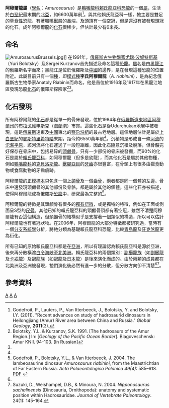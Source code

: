 {{Automatic Taxobox
| taxon = Amurosaurus
| status = FOSSIL
| fossil_range = [[白堊紀|白堊紀]],{{fossilrange|70|66}}
| image = Amurosaurus-v3.jpg
| image_caption = 
| authority = [[尤瑞·波奴特斯基|Bolotsky]] & [[Sergei_Kurzanov|Kurzanov]], 1991
| type_species = '''李氏阿穆爾龍<br>''Amurosaurus riabinini'''''
| type_species_authority = Bolotsky & Kurzanov, 1991
}}
'''阿穆爾龍屬'''（[[學名|學名]]：''Amurosaurus''）是[[鴨嘴龍科|鴨嘴龍科]][[賴氏龍亞科|賴氏龍亞科]][[恐龍|恐龍]]的一個[[屬|屬]]，生活於[[白堊紀|白堊紀]]最末期的[[北亞|北亞]]，約6600萬年前<ref name=Godefroitetal2011>Godefroit, P., Lauters, P., Van Itterbeeck, J., Bolotsky, Y. and Bolotsky, I.Y. (2011). "Recent advances on study of hadrosaurid dinosaurs in Heilongjiang (Amur) River area between China and Russia." ''Global Geology'', '''2011'''(3).</ref>。與其他賴氏龍亞科一樣，牠主要是雙足的[[草食性|草食性]][[恐龍|恐龍]]，有著[[鴨嘴獸|鴨嘴獸]]般的鼻端，及頭頂有一個空冠，但是還沒有被發現頭冠的化石。成年阿穆爾龍的[[化石|化石]]很稀少，但估計最少有6米長。

== 命名 ==
[[File:AmurosaurusBrussels.jpg|left]]]]
在1991年，[[俄羅斯|俄羅斯]][[古生物學家|古生物學家]][[尤瑞·波奴特斯基|尤瑞·波奴特斯基]]（Yuri Bolotsky）及Sergei Kurzanov首先描述及命名這種[[恐龍|恐龍]]。[[屬|屬]]名是由[[黑龍江|黑龍江]]的俄羅斯名字而來；黑龍江是位於俄羅斯及[[中國|中國]]的邊界，是在發現這種恐龍的位置附近。此屬目前只有一個[[種|種]]，即[[模式種|模式種]]'''李氏阿穆爾龍'''（''A. riabinini''），是為紀念俄羅斯古生物學家Anatoly Riabinin而命名，他是首位於1916年及1917年在黑龍江地區發現恐龍[[化石|化石]]的俄羅斯探險家<ref name="bolotsky1991">Bolotsky, Y.L. & Kurzanov, S.K. 1991. [The hadrosaurs of the Amur Region.] In: [''Geology of the Pacific Ocean Border'']. Blagoveschensk: Amur KNII. 94-103. [In Russian]</ref><ref name="godefroit2004"/>。

== 化石發現 ==
所有阿穆爾龍的[[化石|化石]]都是從單一的骨床發現，位於1984年在[[俄羅斯遠東地區|俄羅斯遠東地區]][[阿穆爾州|阿穆爾州]]的[[布拉戈維申斯克|布拉戈維申斯克]]（[[海蘭泡|海蘭泡]]）市郊。這些化石是從Udurchukan地層中被發現，這是[[俄羅斯|俄羅斯]]遠東及[[中國|中國]]東北的[[察尕沿組|察尕沿組]]的最古老地層。這個地層估計是屬於[[白堊紀|上白堊紀]]的[[麥斯特里希特階|麥斯特里希特階]]末期，距今約6550萬年前<ref name=Godefroitetal2011/>。沉積物是形成自一條[[河流|河流]]的[[氾濫平原|氾濫平原]]，該河流將化石運送了一段短距離，因此化石隨意沉積及脫落，但骨骼完好保存在骨床中，包括易碎的[[頭顱骨|頭顱骨]]。只有一少部份的骨床被發掘，而90%的化石是屬於[[賴氏龍亞科|賴氏龍亞科]]，如阿穆爾龍（但多是幼龍），而其他化石是屬於其他物種，例如[[鴨嘴龍科|鴨嘴龍科]]的[[克貝洛斯龍|克貝洛斯龍]]。[[獸腳亞目|獸腳亞目]]的[[牙齒|牙齒]]亦很豐富，在骨頭上有很多由獵食動物或食腐動物的牙齒痕跡。

阿穆爾龍的[[正模標本|正模標本]]只包含一個[[上頜骨|上頜骨]]及一個[[齒骨|齒骨]]，兩者都是同一個體的左邊。骨床中還發現頭顱骨的其他部份及骨骼，都是屬於其他的個體。這些化石亦被描述，使得阿穆爾龍成為俄羅斯[[恐龍|恐龍]]中，研究最為完整的<ref name="godefroit2004">Godefroit, P., Bolotsky, Y.L., & Van Itterbeeck, J. 2004. The lambeosaurine dinosaur ''Amurosaurus riabinini'', from the Maastrichtian of Far Eastern Russia. ''Acta Palaeontologica Polonica 49(4):'' 585–618. [http://app.pan.pl/acta49/app49-585.pdf PDF] {{Wayback|url=http://app.pan.pl/acta49/app49-585.pdf |date=20051224143637 }}</ref>。

阿穆爾龍的特徵是其頭顱骨有很多的[[獨有衍徵|獨有衍徵]]，或是獨特的特徵，例如在正面或側面呈S型的[[尺骨|尺骨]]。其他已知的賴氏龍亞科的頭顱骨頂都有著空冠，雖然不清楚阿穆爾龍有否這個構造，但頭顱骨的結構似乎是支撐著一個類似的構造，所以可以估計阿穆爾龍也有著冠狀物。在2006年，阿穆爾龍的大部分特徵都被研究過，當時有一個[[分支系統學|分支系統學]]分析，將牠分類為基礎賴氏龍亞科恐龍，比較[[青島龍|青島龍]]及[[牙克煞龍|牙克煞龍]]更為衍化。

所有已知的原始賴氏龍亞科都是在[[亞洲|亞洲]]，所以有理論認為賴氏龍亞科是源於亞洲，後來再分散橫渡[[白令海峽|白令海峽]]至[[北美洲|北美洲]]。賴氏龍亞科的兩個類別：[[副櫛龍族|副櫛龍族]]（如[[副櫛龍|副櫛龍]]及[[卡戎龍|卡戎龍]]）及[[冠龍族|冠龍族]]（如[[冠龍|冠龍]]及[[日本龍|日本龍]]）是後來演化而成的。由於兩類的成員都在北美洲及亞洲被發現，牠們演化後必然有進一步的分散，但分散方向卻不清楚<ref name="godefroit2004"/><ref name="suzuki2004">Suzuki, D., Weishampel, D.B., & Minoura, N. 2004. ''Nipponosaurus sachalinensis'' (Dinosauria, Ornithopoda): anatomy and systematic position within Hadrosauridae. ''Journal of Vertebrate Paleontology''. 24(1): 145–164.</ref>。

== 參考資料 ==
{{reflist}}

{{鳥腳亚目}}
{{Taxonbar|from=Q133179}}

[[Category:亞洲恐龍|A]]
[[Category:上白堊紀恐龍|A]]
[[Category:賴氏龍亞科|A]]